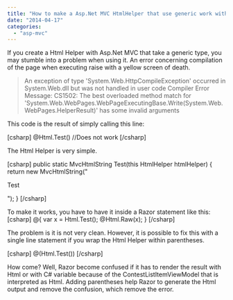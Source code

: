 ```yaml
---
title: "How to make a Asp.Net MVC HtmlHelper that use generic work with Razor"
date: "2014-04-17"
categories: 
  - "asp-mvc"
---
```


If you create a Html Helper with Asp.Net MVC that take a generic type, you may stumble into a problem when using it. An error concerning compilation of the page when executing raise with a yellow screen of death.

> An exception of type 'System.Web.HttpCompileException' occurred in System.Web.dll but was not handled in user code Compiler Error Message: CS1502: The best overloaded method match for 'System.Web.WebPages.WebPageExecutingBase.Write(System.Web.WebPages.HelperResult)' has some invalid arguments

This code is the result of simply calling this line:

\[csharp\] @Html.Test<ContestListItemViewModel>() //Does not work \[/csharp\]

The Html Helper is very simple.

\[csharp\] public static MvcHtmlString Test<TEntityType>(this HtmlHelper htmlHelper) { return new MvcHtmlString("<p>Test</P>"); } \[/csharp\]

To make it works, you have to have it inside a Razor statement like this: \[csharp\] @{ var x = Html.Test<ContestListItemViewModel>(); @Html.Raw(x); } \[/csharp\]

The problem is it is not very clean. However, it is possible to fix this with a single line statement if you wrap the Html Helper within parentheses.

\[csharp\] @(Html.Test<ContestListItemViewModel>()) \[/csharp\]

How come? Well, Razor become confused if it has to render the result with Html or with C# variable because of the ContestListItemViewModel that is interpreted as Html. Adding parentheses help Razor to generate the Html output and remove the confusion, which remove the error.
